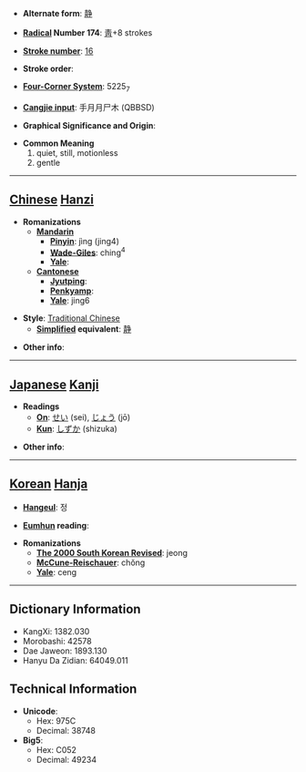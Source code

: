 * '''Alternate form''': [[静]]

* '''[[Wiktionary:Chinese radical index| Radical]] Number 174''': [[Wiktionary:Chinese radical index 靑|靑]]+8 strokes

* '''[[Wiktionary:Chinese total strokes index|Stroke number]]''': [[Wiktionary:Chinese total strokes index 16|16]]

* '''Stroke order''': 

* '''[[Wiktionary:Chinese four corner index|Four-Corner System]]''': 5225<sub>7</sub>

* '''[[Wiktionary:Chinese Cangjie index|Cangjie input]]''': 手月月尸木 (QBBSD)

* '''Graphical Significance and Origin''': 

* '''Common Meaning'''
*#quiet, still, motionless
*# gentle


----

== [[Chinese]] [[Hanzi]] ==

* '''Romanizations'''
** '''[[Mandarin]]'''
*** '''[[Pinyin]]''': jìng (jing4)
*** '''[[Wade-Giles]]''': ching<sup>4</sup>
*** '''[[Yale]]''': 
** '''[[Cantonese]]'''
*** '''[[Jyutping]]''':
*** '''[[Penkyamp]]''': 
*** '''[[Yale]]''': jing6

* '''Style''': [[Traditional Chinese]] 
** '''[[Simplified Chinese|Simplified]] equivalent''': [[静]]

* '''Other info''': 

----

== [[Japanese]] [[Kanji]] ==

* '''Readings'''
** '''[[On]]''': [[せい]] (sei), [[じょう]] (jō)
** '''[[Kun]]''': [[しずか]] (shizuka)

* '''Other info''':  

----

== [[Korean]] [[Hanja]] ==

* '''[[Hangeul]]''': 정

* '''[[Eumhun]] reading''': 

* '''Romanizations'''
** '''[[The 2000 South Korean Revised Romanization|The 2000 South Korean Revised]]''': jeong
** '''[[McCune-Reischauer]]''': chŏng
** '''[[Yale]]''': ceng

----

== Dictionary Information ==

* KangXi: 1382.030
* Morobashi: 42578
* Dae Jaweon: 1893.130
* Hanyu Da Zidian: 64049.011

== Technical Information ==

* '''Unicode''':
** Hex: 975C
** Decimal: 38748
* '''Big5''':
** Hex: C052
** Decimal: 49234